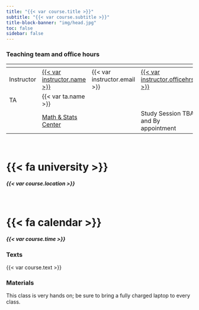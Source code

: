 ```yaml
---
title: "{{< var course.title >}}"
subtitle: "{{< var course.subtitle >}}"
title-block-banner: "img/head.jpg"
toc: false
sidebar: false
---
```




### Teaching team and office hours 

<span></span>     | <span></span>     | <span></span>    | <span></span>    |  <span></span>      
------------------|-------------------|------------------|------------------|------------------ 
Instructor        | [{{< var instructor.name >}}]({{< var instructor.url >}}) | {{< var instructor.email >}}| [{{< var instructor.officehrs >}}]({{< var instructor.appointment_url >}}) | Manchester 342
TA               | {{< var ta.name >}} |  | | 
<span></span>                  | [Math & Stats Center](https://mathandstatscenter.wfu.edu/) | <a href="mailto:mathandstatscenter@wfu.edu" title="email"><i class="fa fa-envelope"></i></a> &nbsp; | Study Session TBA and By appointment | 

::: {.grid}
::: {.g-col-12 .g-col-sm-6 .g-col-md-6}
<br>

# {{< fa university >}} {.icon}

##### {{< var course.location >}} {.center}
:::

::: {.g-col-12 .g-col-sm-6 .g-col-md-6}
<br>

# {{< fa calendar >}} {.icon}

##### {{< var course.time >}}  {.center} 

:::

:::

### Texts

{{< var course.text >}}

### Materials

This class is very hands on; be sure to bring a fully charged laptop to every class.
